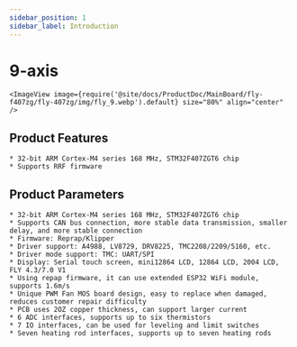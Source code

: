 ```yaml
---
sidebar_position: 1
sidebar_label: Introduction
---
```


# 9-axis

    <ImageView image={require('@site/docs/ProductDoc/MainBoard/fly-f407zg/fly-407zg/img/fly_9.webp').default} size="80%" align="center" />

## Product Features

    * 32-bit ARM Cortex-M4 series 168 MHz, STM32F407ZGT6 chip
    * Supports RRF firmware



## Product Parameters

    * 32-bit ARM Cortex-M4 series 168 MHz, STM32F407ZGT6 chip
    * Supports CAN bus connection, more stable data transmission, smaller delay, and more stable connection
    * Firmware: Reprap/Klipper
    * Driver support: A4988, LV8729, DRV8225, TMC2208/2209/5160, etc.
    * Driver mode support: TMC: UART/SPI
    * Display: Serial touch screen, mini12864 LCD, 12864 LCD, 2004 LCD, FLY 4.3/7.0 V1
    * Using repap firmware, it can use extended ESP32 WiFi module, supports 1.6m/s
    * Unique PWM Fan MOS board design, easy to replace when damaged, reduces customer repair difficulty
    * PCB uses 2OZ copper thickness, can support larger current
    * 6 ADC interfaces, supports up to six thermistors
    * 7 IO interfaces, can be used for leveling and limit switches
    * Seven heating rod interfaces, supports up to seven heating rods